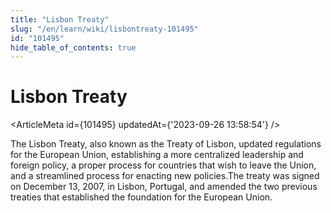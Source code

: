 ```yaml
---
title: "Lisbon Treaty"
slug: "/en/learn/wiki/lisbontreaty-101495"
id: "101495"
hide_table_of_contents: true
---
```



# Lisbon Treaty

<ArticleMeta id={101495} updatedAt={'2023-09-26 13:58:54'} />
<div className='border-solid border-b border-t-0 my-4 border-[var(--ifm-color-gray-300)]' />

The Lisbon Treaty, also known as the Treaty of Lisbon, updated regulations for the European Union, establishing a more centralized leadership and foreign policy, a proper process for countries that wish to leave the Union, and a streamlined process for enacting new policies.The treaty was signed on December 13, 2007, in Lisbon, Portugal, and amended the two previous treaties that established the foundation for the European Union.
